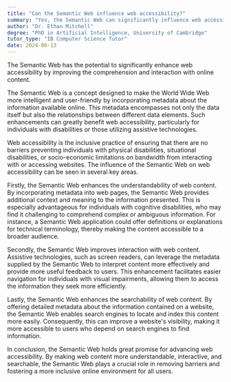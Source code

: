 ```yaml
---
title: "Can the Semantic Web influence web accessibility?"
summary: "Yes, the Semantic Web can significantly influence web accessibility by enhancing the understanding and interaction of web content."
author: "Dr. Ethan Mitchell"
degree: "PhD in Artificial Intelligence, University of Cambridge"
tutor_type: "IB Computer Science Tutor"
date: 2024-06-13
---
```


The Semantic Web has the potential to significantly enhance web accessibility by improving the comprehension and interaction with online content.

The Semantic Web is a concept designed to make the World Wide Web more intelligent and user-friendly by incorporating metadata about the information available online. This metadata encompasses not only the data itself but also the relationships between different data elements. Such enhancements can greatly benefit web accessibility, particularly for individuals with disabilities or those utilizing assistive technologies.

Web accessibility is the inclusive practice of ensuring that there are no barriers preventing individuals with physical disabilities, situational disabilities, or socio-economic limitations on bandwidth from interacting with or accessing websites. The influence of the Semantic Web on web accessibility can be seen in several key areas.

Firstly, the Semantic Web enhances the understandability of web content. By incorporating metadata into web pages, the Semantic Web provides additional context and meaning to the information presented. This is especially advantageous for individuals with cognitive disabilities, who may find it challenging to comprehend complex or ambiguous information. For instance, a Semantic Web application could offer definitions or explanations for technical terminology, thereby making the content accessible to a broader audience.

Secondly, the Semantic Web improves interaction with web content. Assistive technologies, such as screen readers, can leverage the metadata supplied by the Semantic Web to interpret content more effectively and provide more useful feedback to users. This enhancement facilitates easier navigation for individuals with visual impairments, allowing them to access the information they seek more efficiently.

Lastly, the Semantic Web enhances the searchability of web content. By offering detailed metadata about the information contained on a website, the Semantic Web enables search engines to locate and index this content more easily. Consequently, this can improve a website's visibility, making it more accessible to users who depend on search engines to find information.

In conclusion, the Semantic Web holds great promise for advancing web accessibility. By making web content more understandable, interactive, and searchable, the Semantic Web plays a crucial role in removing barriers and fostering a more inclusive online environment for all users.
    